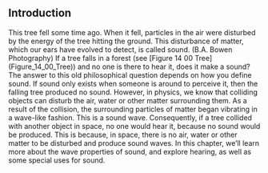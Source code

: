 ## Introduction
<caption>This tree fell some time ago. When it fell, particles in the air were disturbed by the energy of the tree hitting the ground. This disturbance of matter, which our ears have evolved to detect, is called sound. (B.A. Bowen Photography)</caption>
If a tree falls in a forest (see [Figure 14 00 Tree](Figure_14_00_Tree)) and no one is there to hear it, does it make a sound? The answer to this old philosophical question depends on how you define sound. If sound only exists when someone is around to perceive it, then the falling tree produced no sound. However, in physics, we know that colliding objects can disturb the air, water or other matter surrounding them. As a result of the collision, the surrounding particles of matter began vibrating in a wave-like fashion. This is a sound wave. Consequently, if a tree collided with another object in space, no one would hear it, because no sound would be produced. This is because, in space, there is no air, water or other matter to be disturbed and produce sound waves. In this chapter, we’ll learn more about the wave properties of sound, and explore hearing, as well as some special uses for sound.

